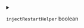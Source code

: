 
<details>
<summary>

`injectRestartHelper`  <span class="config-field-type">boolean</span> 

</summary>

InjectRestartHelper will inject a small restart script into the container and wraps the entrypoint of that
container, so that devspace is able to restart the complete container during sync.
Please make sure you either have an Entrypoint defined in the devspace config or in the
dockerfile for this image, otherwise devspace will fail.

</details>
